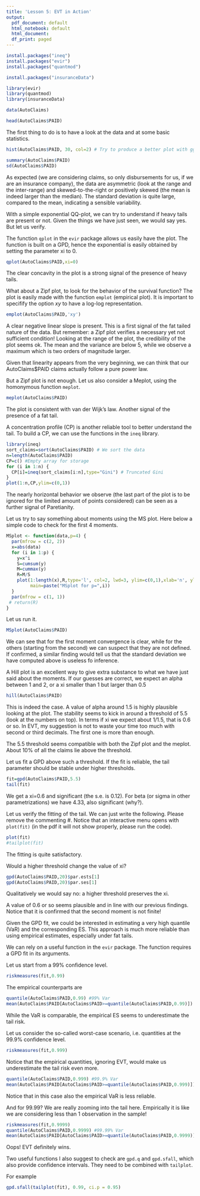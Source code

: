 ---
title: 'Lesson 5: EVT in Action'
output:
  pdf_document: default
  html_notebook: default
  html_document:
  df_print: paged
---


```{r}
install.packages("ineq")
install.packages("evir")
install.packages("quantmod")

```

```{r}
install.packages("insuranceData")
```



```{r message=FALSE, warning=FALSE}

library(evir)
library(quantmod)
library(insuranceData)
```

```{r}
data(AutoClaims)
```

```{r}
head(AutoClaims$PAID)
```

The first thing to do is to have a look at the data and at some basic statistics.

```{r}
hist(AutoClaims$PAID, 30, col=2) # Try to produce a better plot with ggplot2
```

```{r}
summary(AutoClaims$PAID)
sd(AutoClaims$PAID)
```

As expected (we are considering claims, so only disbursements for us, if we are an insurance company), the data are asymmetric (look at the range and the inter-range) and skewed-to-the-right or positively skewed (the mean is indeed larger than the median).
The standard deviation is quite large, compared to the mean, indicating a sensible variability.

With a simple exponential QQ-plot, we can try to understand if heavy tails are present or not. Given the things we have just seen, we would say yes. But let us verify.

The function `qplot` in the `evir` package allows us easily have the plot. The function is built on a GPD, hence the exponential is easily obtained by setting the parameter xi to 0.

```{r}
qplot(AutoClaims$PAID,xi=0)
```

The clear concavity in the plot is a strong signal of the presence of heavy tails.

What about a Zipf plot, to look for the behavior of the survival function?
The plot is easily made with the function `emplot` (empirical plot). It is important to specifify the option *xy* to have a log-log representation.

```{r}
emplot(AutoClaims$PAID,'xy')
```

A clear negative linear slope is present. This is a first signal of the fat tailed nature of the data. But remember: a Zipf plot verifies a necessary yet not sufficient condition!
Looking at the range of the plot, the credibility of the plot seems ok. The mean and the variance are below 5, while we observe a maximum which is two orders of magnitude larger.

Given that linearity appears from the very beginning, we can think that our AutoClaims$PAID claims actually follow a pure power law.

But a Zipf plot is not enough. Let us also consider a Meplot, using the homonymous function `meplot`.

```{r}
meplot(AutoClaims$PAID)
```

The plot is consistent with van der Wijk's law. Another signal of the presence of a fat tail.

A concentration profile (CP) is another reliable tool to better understand the tail.
To build a CP, we can use the functions in the `ineq` library.

```{r}
library(ineq)
sort_claims=sort(AutoClaims$PAID) # We sort the data
n=length(AutoClaims$PAID)
CP=c() #Empty array for storage
for (i in 1:n) {
  CP[i]=ineq(sort_claims[i:n],type="Gini") # Truncated Gini
}
plot(1:n,CP,ylim=c(0,1)) 
```

The nearly horizontal behavior we observe (the last part of the plot is to be ignored for the limited amount of points considered) can be seen as a further signal of Paretianity.

Let us try to say something about moments using the MS plot.
Here below a simple code to check for the first 4 moments.

```{r}
MSplot <- function(data,p=4) {
  par(mfrow = c(2, 2)) 
  x=abs(data)
  for (i in 1:p) {
    y=x^i
    S=cumsum(y)
    M=cummax(y)
    R=M/S
    plot(1:length(x),R,type='l', col=2, lwd=3, ylim=c(0,1),xlab='n', ylab='Rn', 
         main=paste("MSplot for p=",i))
  }
  par(mfrow = c(1, 1)) 
 # return(R)
}
```

Let us run it.

```{r}
MSplot(AutoClaims$PAID)
```

We can see that for the first moment convergence is clear, while for the others (starting from the second) we can suspect that they are not defined.
If confirmed, a similar finding would tell us that the standard deviation we have computed above is useless fo inference.

A Hill plot is an excellent way to give extra substance to what we have just said about the moments.
If our guesses are correct, we expect an alpha between 1 and 2, or a xi smaller than 1 but larger than 0.5

```{r}
hill(AutoClaims$PAID)
```


This is indeed the case. A value of alpha around 1.5 is highly plausible looking at the plot. The stability seems to kick in around a threshold of 5.5 (look at the numbers on top). In terms if xi we expect about 1/1.5, that is 0.6 or so. In EVT, my suggestion is not to waste your time too much with second or third decimals. The first one is more than enough. 

The 5.5 threshold seems compatible with both the Zipf plot and the meplot.
About 10% of all the claims lie above the threshold.

Let us fit a GPD above such a threshold. If the fit is reliable, the tail parameter should be stable under higher thresholds.

```{r}
fit=gpd(AutoClaims$PAID,5.5)
tail(fit)
```

We get a xi=0.6 and significant (the s.e. is 0.12). For beta (or sigma in other parametrizations) we have 4.33, also significant (why?).

Let us verify the fitting of the tail. 
We can just write the following. Please remove the commenting #.
Notice that an interactive menu opens with `plot(fit)` (in the pdf it will not show properly, please run the code).

```{r}
plot(fit)
#tailplot(fit)
```

The fitting is quite satisfactory.

Would a higher threshold change the value of xi?

```{r}
gpd(AutoClaims$PAID,20)$par.ests[1]
gpd(AutoClaims$PAID,20)$par.ses[1]
```

Qualitatively we would say no: a higher threshold preserves the xi.

A value of 0.6 or so seems plausible and in line with our previous findings.
Notice that it is confirmed that the second moment is not finite!

Given the GPD fit, we could be interested in estimating a very high quantile (VaR) and the corresponding ES. This approach is much more reliable than using empirical estimates, especially under fat tails.

We can rely on a useful function in the `evir` package. The function requires a GPD fit in its arguments.

Let us start from a 99% confidence level.

```{r}
riskmeasures(fit,0.99)
```
The empirical counterparts are

```{r}
quantile(AutoClaims$PAID,0.99) #99% Var
mean(AutoClaims$PAID[AutoClaims$PAID>=quantile(AutoClaims$PAID,0.99)]) #99% ES
```

While the VaR is comparable, the empirical ES seems to underestimate the tail risk.

Let us consider the so-called worst-case scenario, i.e. quantities at the 99.9% confidence level.

```{r}
riskmeasures(fit,0.999)
```

Notice that the empirical quantities, ignoring EVT, would make us underestimate the tail risk even more.

```{r}
quantile(AutoClaims$PAID,0.999) #99.9% Var
mean(AutoClaims$PAID[AutoClaims$PAID>=quantile(AutoClaims$PAID,0.999)]) #99.9% ES
```

Notice that in this case also the empirical VaR is less reliable.

And for 99.99? We are really zooming into the tail here. Empirically it is like we are considering less than 1 observation in the sample!

```{r}
riskmeasures(fit,0.9999)
quantile(AutoClaims$PAID,0.9999) #99.99% Var
mean(AutoClaims$PAID[AutoClaims$PAID>=quantile(AutoClaims$PAID,0.9999)]) #99.99% ES
```

Oops! EVT definitely wins.

Two useful functions I also suggest to check are `gpd.q` and `gpd.sfall`, which also provide confidence intervals. They need to be combined with `tailplot`.

For example

```{r}
gpd.sfall(tailplot(fit), 0.99, ci.p = 0.95)
```




